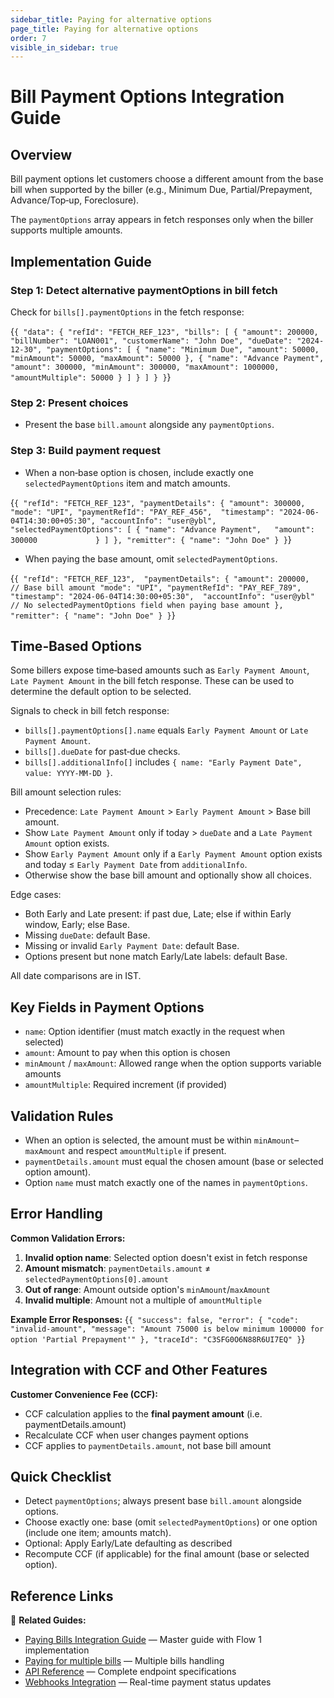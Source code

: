 ```yaml
---
sidebar_title: Paying for alternative options
page_title: Paying for alternative options
order: 7
visible_in_sidebar: true
---
```


# Bill Payment Options Integration Guide


## Overview

Bill payment options let customers choose a different amount from the base bill when supported by the biller (e.g., Minimum Due, Partial/Prepayment, Advance/Top‑up, Foreclosure).

The `paymentOptions` array appears in fetch responses only when the biller supports multiple amounts.

## Implementation Guide

### Step 1: Detect alternative paymentOptions in bill fetch

Check for `bills[].paymentOptions` in the fetch response:

<CodeBlockWithCopy language="json">{`
{
  "data": {
    "refId": "FETCH_REF_123",
    "bills": [
      {
        "amount": 200000,  
        "billNumber": "LOAN001",
        "customerName": "John Doe",
        "dueDate": "2024-12-30",
        "paymentOptions": [
          { "name": "Minimum Due", "amount": 50000, "minAmount": 50000, "maxAmount": 50000 },
          { "name": "Advance Payment", "amount": 300000, "minAmount": 300000, "maxAmount": 1000000, "amountMultiple": 50000 }
        ]
      }
    ]
  }
}
`}</CodeBlockWithCopy>

### Step 2: Present choices

- Present the base `bill.amount` alongside any `paymentOptions`.

### Step 3: Build payment request

- When a non‑base option is chosen, include exactly one `selectedPaymentOptions` item and match amounts.

<CodeBlockWithCopy language="json">{`
  {
    "refId": "FETCH_REF_123",
    "paymentDetails": {
      "amount": 300000, 
      "mode": "UPI",
      "paymentRefId": "PAY_REF_456", 
      "timestamp": "2024-06-04T14:30:00+05:30",
      "accountInfo": "user@ybl",
      "selectedPaymentOptions": [
        {
          "name": "Advance Payment",  
          "amount": 300000            
        }
      ]
    },
    "remitter": {
      "name": "John Doe"
    }
  }
`}</CodeBlockWithCopy>

- When paying the base amount, omit `selectedPaymentOptions`.

<CodeBlockWithCopy language="json">{`
{
  "refId": "FETCH_REF_123", 
  "paymentDetails": {
    "amount": 200000,  // Base bill amount
    "mode": "UPI",
    "paymentRefId": "PAY_REF_789",
    "timestamp": "2024-06-04T14:30:00+05:30", 
    "accountInfo": "user@ybl"  // No selectedPaymentOptions field when paying base amount
  },
  "remitter": {
    "name": "John Doe"
  }
}
`}</CodeBlockWithCopy>

## Time‑Based Options

Some billers expose time‑based amounts such as `Early Payment Amount`, `Late Payment Amount` in the bill fetch response. These can be used to determine the default option to be selected.

Signals to check in bill fetch response:
  - `bills[].paymentOptions[].name` equals `Early Payment Amount` or `Late Payment Amount`.
  - `bills[].dueDate` for past‑due checks.
  - `bills[].additionalInfo[]` includes `{ name: "Early Payment Date", value: YYYY-MM-DD }`.

Bill amount selection rules:
- Precedence: `Late Payment Amount` > `Early Payment Amount` > Base bill amount.
- Show `Late Payment Amount` only if today > `dueDate` and a `Late Payment Amount` option exists.
- Show `Early Payment Amount` only if a `Early Payment Amount` option exists and today ≤ `Early Payment Date` from `additionalInfo`.
- Otherwise show the base bill amount and optionally show all choices.

Edge cases:
- Both Early and Late present: if past due, Late; else if within Early window, Early; else Base.
- Missing `dueDate`: default Base.
- Missing or invalid `Early Payment Date`: default Base.
- Options present but none match Early/Late labels: default Base.

All date comparisons are in IST.

## Key Fields in Payment Options

- `name`: Option identifier (must match exactly in the request when selected)
- `amount`: Amount to pay when this option is chosen
- `minAmount` / `maxAmount`: Allowed range when the option supports variable amounts
- `amountMultiple`: Required increment (if provided)

## Validation Rules

- When an option is selected, the amount must be within `minAmount`–`maxAmount` and respect `amountMultiple` if present.
- `paymentDetails.amount` must equal the chosen amount (base or selected option amount).
- Option `name` must match exactly one of the names in `paymentOptions`.


## Error Handling

**Common Validation Errors:**

1. **Invalid option name**: Selected option doesn't exist in fetch response
2. **Amount mismatch**: `paymentDetails.amount` ≠ `selectedPaymentOptions[0].amount`
3. **Out of range**: Amount outside option's `minAmount`/`maxAmount`
4. **Invalid multiple**: Amount not a multiple of `amountMultiple`

**Example Error Responses:**
<CodeBlockWithCopy language="json">{`
{
  "success": false,
  "error": {
    "code": "invalid-amount",
    "message": "Amount 75000 is below minimum 100000 for option 'Partial Prepayment'"
  },
  "traceId": "C3SFG0O6N88R6UI7EQ"
}
`}</CodeBlockWithCopy>


## Integration with CCF and Other Features

**Customer Convenience Fee (CCF):**
- CCF calculation applies to the **final payment amount** (i.e. paymentDetails.amount)
- Recalculate CCF when user changes payment options
- CCF applies to `paymentDetails.amount`, not base bill amount

## Quick Checklist

- Detect `paymentOptions`; always present base `bill.amount` alongside options.
- Choose exactly one: base (omit `selectedPaymentOptions`) or one option (include one item; amounts match).
- Optional: Apply Early/Late defaulting as described
- Recompute CCF (if applicable) for the final amount (base or selected option).

## Reference Links

📖 **Related Guides:**
- <a href="/payments/billpay/api-integration/paying_bills" target="_blank">Paying Bills Integration Guide</a> — Master guide with Flow 1 implementation
- <a href="/payments/billpay/api-integration/multi-bill-processing" target="_blank">Paying for multiple bills</a> — Multiple bills handling 
- <a href="/payments/billpay/api-integration/api-reference" target="_blank">API Reference</a> — Complete endpoint specifications
- <a href="/payments/billpay/api-integration/webhooks" target="_blank">Webhooks Integration</a> — Real-time payment status updates

<WasPageHelpful />
